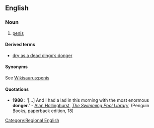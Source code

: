 ==English==

===Noun===
{{en-noun}}

# {{context|British|Africa|AU|informal|lang=en}} [[penis]]

====Derived terms====
* [[dry as a dead dingo's donger|dry as a dead dingo’s donger]]

====Synonyms====
See [[Wikisaurus:penis]]

====Quotations====
*'''1988''' : ‘[...] And I had a lad in this morning with the most enormous '''donger'''.’ - [[w:Alan Hollinghurst|Alan Hollinghurst]], ''[[w:The Swimming Pool Library|The Swimming Pool Library]]'', (Penguin Books, paperback edition, 18)

[[Category:Regional English]]